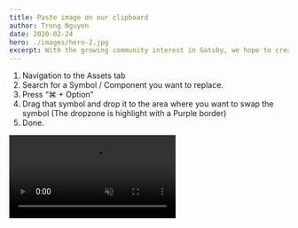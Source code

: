 ```yaml
---
title: Paste image on our clipboard
author: Trong Nguyen
date: 2020-02-24
hero: ./images/hero-2.jpg
excerpt: With the growing community interest in Gatsby, we hope to create more resources that make it easier for anyone to grasp the power of this incredible tool.
---
```


<div class="Grid Col2">

1. Navigation to the Assets tab
2. Search for a Symbol / Component you want to replace.
3. Press “⌘ + Option”
4. Drag that symbol and drop it to the area where you want to swap the symbol (The dropzone is highlight with a Purple border)
5. Done.

<div class="video">
  <video autoplay loop muted playsinline src="https://video.twimg.com/ext_tw_video/1224100594807451649/pu/vid/1274x720/Jlz-5DhDHcbeSIGO.mp4"></video>
</div>
</div>